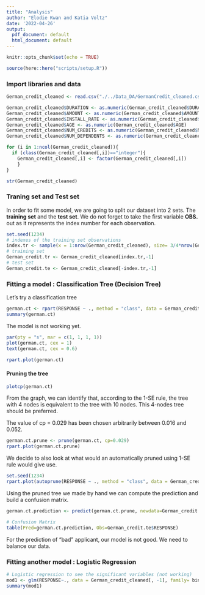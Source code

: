 ```yaml
---
title: "Analysis"
author: "Elodie Kwan and Katia Voltz"
date: '2022-04-26'
output:
  pdf_document: default
  html_document: default
---
```


```r
knitr::opts_chunk$set(echo = TRUE)
```

```r
source(here::here("scripts/setup.R"))
```

### Import libraries and data

```r
German_credit_cleaned <- read.csv("./../Data_DA/GermanCredit_cleaned.csv", header = TRUE)

German_credit_cleaned$DURATION <- as.numeric(German_credit_cleaned$DURATION)
German_credit_cleaned$AMOUNT <- as.numeric(German_credit_cleaned$AMOUNT)
German_credit_cleaned$INSTALL_RATE <- as.numeric(German_credit_cleaned$INSTALL_RATE)
German_credit_cleaned$AGE <- as.numeric(German_credit_cleaned$AGE)
German_credit_cleaned$NUM_CREDITS <- as.numeric(German_credit_cleaned$NUM_CREDITS)
German_credit_cleaned$NUM_DEPENDENTS <- as.numeric(German_credit_cleaned$NUM_DEPENDENTS)

for (i in 1:ncol(German_credit_cleaned)){
  if (class(German_credit_cleaned[,i])=="integer"){
    German_credit_cleaned[,i] <- factor(German_credit_cleaned[,i])
    }
}

str(German_credit_cleaned)
```

### Traning set and Test set 
In order to fit some model, we are going to split our dataset into 2 sets. The **training set** and the **test set**. We do not forget to take the first variable **OBS.** out as it represents the index number for each observation. 

```r
set.seed(1234)
# indexes of the training set observations 
index.tr <- sample(x = 1:nrow(German_credit_cleaned), size= 3/4*nrow(German_credit_cleaned), replace=FALSE)
# training set 
German_credit.tr <- German_credit_cleaned[index.tr,-1]
# test set 
German_credit.te <- German_credit_cleaned[-index.tr,-1]
```


### Fitting a model : Classification Tree (Decision Tree)

Let's try a classification tree 
```r
german.ct <- rpart(RESPONSE ~ ., method = "class", data = German_credit.tr )
summary(german.ct)
```

The model is not working yet.

```r
par(pty = "s", mar = c(1, 1, 1, 1))
plot(german.ct, cex = 1)
text(german.ct, cex = 0.6)

rpart.plot(german.ct)
```

#### Pruning the tree 

```r
plotcp(german.ct)
```

From the graph, we can identify that, according to the 1-SE rule, the tree with 4 nodes is equivalent to the tree with 10 nodes. This 4-nodes tree should be preferred.

The value of cp = 0.029 has been chosen arbitrarily between 0.016 and 0.052.

```r
german.ct.prune <- prune(german.ct, cp=0.029)
rpart.plot(german.ct.prune)
```

We decide to also look at what would an automatically pruned using 1-SE rule would give use. 
```r
set.seed(1234)
rpart.plot(autoprune(RESPONSE ~ ., method = "class", data = German_credit.tr))
```
Using the pruned tree we made by hand we can compute the prediction and build a confusion matrix.

```r
german.ct.prediction <- predict(german.ct.prune, newdata=German_credit.te, type="class")

# Confusion Matrix
table(Pred=german.ct.prediction, Obs=German_credit.te$RESPONSE)
```

For the prediction of "bad" applicant, our model is not good. We need to balance our data.

### Fitting another model : Logistic Regression 
```r
# Logistic regression to see the significant variables (not working)
mod1 <- glm(RESPONSE~., data = German_credit_cleaned[, -1], family= binomial)
summary(mod1)
```



